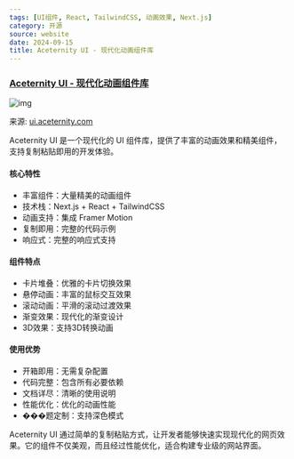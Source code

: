 ```yaml
---
tags: [UI组件, React, TailwindCSS, 动画效果, Next.js]
category: 开源
source: website
date: 2024-09-15
title: Aceternity UI - 现代化动画组件库
---
```


### [Aceternity UI - 现代化动画组件库](https://ui.aceternity.com/)

![img](https://img.mengpeng.tech/i/2024/12/05/67513726d7230.webp)

来源: [ui.aceternity.com](https://ui.aceternity.com/)

Aceternity UI 是一个现代化的 UI 组件库，提供了丰富的动画效果和精美组件，支持复制粘贴即用的开发体验。

#### 核心特性
- 丰富组件：大量精美的动画组件
- 技术栈：Next.js + React + TailwindCSS
- 动画支持：集成 Framer Motion
- 复制即用：完整的代码示例
- 响应式：完整的响应式支持

#### 组件特点
- 卡片堆叠：优雅的卡片切换效果
- 悬停动画：丰富的鼠标交互效果
- 滚动动画：平滑的滚动过渡效果
- 渐变效果：现代化的渐变设计
- 3D效果：支持3D转换动画

#### 使用优势
- 开箱即用：无需复杂配置
- 代码完整：包含所有必要依赖
- 文档详尽：清晰的使用说明
- 性能优化：优化的动画性能
- ���题定制：支持深色模式

Aceternity UI 通过简单的复制粘贴方式，让开发者能够快速实现现代化的网页效果。它的组件不仅美观，而且经过性能优化，适合构建专业级的网站界面。 